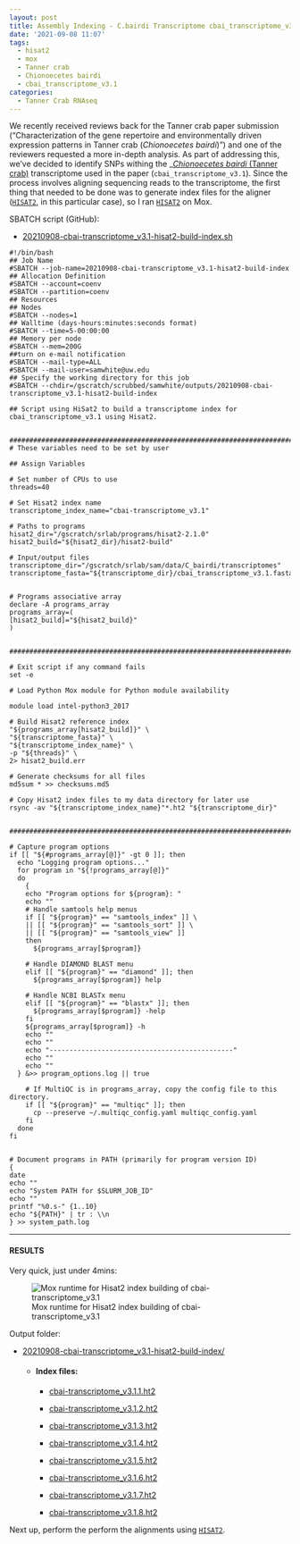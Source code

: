 ```yaml
---
layout: post
title: Assembly Indexing - C.bairdi Transcriptome cbai_transcriptome_v3.1.fasta with Hisat2 on Mox
date: '2021-09-08 11:07'
tags: 
  - hisat2
  - mox
  - Tanner crab
  - Chionoecetes bairdi
  - cbai_transcriptome_v3.1
categories: 
  - Tanner Crab RNAseq
---
```

We recently received reviews back for the Tanner crab paper submission ("Characterization of the gene repertoire and environmentally driven expression patterns in Tanner crab (_Chionoecetes bairdi_)") and one of the reviewers requested a more in-depth analysis. As part of addressing this, we've decided to identify SNPs withing the _[_Chionoecetes bairdi_ (Tanner crab)](http://en.wikipedia.org/wiki/Chionoecetes_bairdi) transcriptome used in the paper (`cbai_transcriptome_v3.1`). Since the process involves aligning sequencing reads to the transcriptome, the first thing that needed to be done was to generate index files for the aligner ([`HISAT2`](https://daehwankimlab.github.io/hisat2/), in this particular case), so I ran [`HISAT2`](https://daehwankimlab.github.io/hisat2/) on Mox.

SBATCH script (GitHub):

- [20210908-cbai-transcriptome_v3.1-hisat2-build-index.sh](https://github.com/RobertsLab/sams-notebook/blob/master/sbatch_scripts/20210908-cbai-transcriptome_v3.1-hisat2-build-index.sh)

```shell
#!/bin/bash
## Job Name
#SBATCH --job-name=20210908-cbai-transcriptome_v3.1-hisat2-build-index
## Allocation Definition
#SBATCH --account=coenv
#SBATCH --partition=coenv
## Resources
## Nodes
#SBATCH --nodes=1
## Walltime (days-hours:minutes:seconds format)
#SBATCH --time=5-00:00:00
## Memory per node
#SBATCH --mem=200G
##turn on e-mail notification
#SBATCH --mail-type=ALL
#SBATCH --mail-user=samwhite@uw.edu
## Specify the working directory for this job
#SBATCH --chdir=/gscratch/scrubbed/samwhite/outputs/20210908-cbai-transcriptome_v3.1-hisat2-build-index

## Script using HiSat2 to build a transcriptome index for cbai_transcriptome_v3.1 using Hisat2.


###################################################################################
# These variables need to be set by user

## Assign Variables

# Set number of CPUs to use
threads=40

# Set Hisat2 index name
transcriptome_index_name="cbai-transcriptome_v3.1"

# Paths to programs
hisat2_dir="/gscratch/srlab/programs/hisat2-2.1.0"
hisat2_build="${hisat2_dir}/hisat2-build"

# Input/output files
transcriptome_dir="/gscratch/srlab/sam/data/C_bairdi/transcriptomes"
transcriptome_fasta="${transcriptome_dir}/cbai_transcriptome_v3.1.fasta"


# Programs associative array
declare -A programs_array
programs_array=(
[hisat2_build]="${hisat2_build}"
)


###################################################################################################

# Exit script if any command fails
set -e

# Load Python Mox module for Python module availability

module load intel-python3_2017

# Build Hisat2 reference index
"${programs_array[hisat2_build]}" \
"${transcriptome_fasta}" \
"${transcriptome_index_name}" \
-p "${threads}" \
2> hisat2_build.err

# Generate checksums for all files
md5sum * >> checksums.md5

# Copy Hisat2 index files to my data directory for later use
rsync -av "${transcriptome_index_name}"*.ht2 "${transcriptome_dir}"


#######################################################################################################

# Capture program options
if [[ "${#programs_array[@]}" -gt 0 ]]; then
  echo "Logging program options..."
  for program in "${!programs_array[@]}"
  do
    {
    echo "Program options for ${program}: "
    echo ""
    # Handle samtools help menus
    if [[ "${program}" == "samtools_index" ]] \
    || [[ "${program}" == "samtools_sort" ]] \
    || [[ "${program}" == "samtools_view" ]]
    then
      ${programs_array[$program]}

    # Handle DIAMOND BLAST menu
    elif [[ "${program}" == "diamond" ]]; then
      ${programs_array[$program]} help

    # Handle NCBI BLASTx menu
    elif [[ "${program}" == "blastx" ]]; then
      ${programs_array[$program]} -help
    fi
    ${programs_array[$program]} -h
    echo ""
    echo ""
    echo "----------------------------------------------"
    echo ""
    echo ""
  } &>> program_options.log || true

    # If MultiQC is in programs_array, copy the config file to this directory.
    if [[ "${program}" == "multiqc" ]]; then
      cp --preserve ~/.multiqc_config.yaml multiqc_config.yaml
    fi
  done
fi


# Document programs in PATH (primarily for program version ID)
{
date
echo ""
echo "System PATH for $SLURM_JOB_ID"
echo ""
printf "%0.s-" {1..10}
echo "${PATH}" | tr : \\n
} >> system_path.log
```


---

#### RESULTS

Very quick, just under 4mins:

![Mox runtime for Hisat2 index building of cbai-transcriptome_v3.1](https://github.com/RobertsLab/sams-notebook/blob/master/images/screencaps/20210908-cbai-transcriptome_v3.1-hisat2-build-index_runtime.png?raw=true)

Output folder:

- [20210908-cbai-transcriptome_v3.1-hisat2-build-index/](https://gannet.fish.washington.edu/Atumefaciens/20210908-cbai-transcriptome_v3.1-hisat2-build-index/)

  - #### Index files:

    - [cbai-transcriptome_v3.1.1.ht2](https://gannet.fish.washington.edu/Atumefaciens/20210908-cbai-transcriptome_v3.1-hisat2-build-index/cbai-transcriptome_v3.1.1.ht2)

    - [cbai-transcriptome_v3.1.2.ht2](https://gannet.fish.washington.edu/Atumefaciens/20210908-cbai-transcriptome_v3.1-hisat2-build-index/cbai-transcriptome_v3.1.2.ht2)

    - [cbai-transcriptome_v3.1.3.ht2](https://gannet.fish.washington.edu/Atumefaciens/20210908-cbai-transcriptome_v3.1-hisat2-build-index/cbai-transcriptome_v3.1.3.ht2)

    - [cbai-transcriptome_v3.1.4.ht2](https://gannet.fish.washington.edu/Atumefaciens/20210908-cbai-transcriptome_v3.1-hisat2-build-index/cbai-transcriptome_v3.1.4.ht2)

    - [cbai-transcriptome_v3.1.5.ht2](https://gannet.fish.washington.edu/Atumefaciens/20210908-cbai-transcriptome_v3.1-hisat2-build-index/cbai-transcriptome_v3.1.5.ht2)

    - [cbai-transcriptome_v3.1.6.ht2](https://gannet.fish.washington.edu/Atumefaciens/20210908-cbai-transcriptome_v3.1-hisat2-build-index/cbai-transcriptome_v3.1.6.ht2)

    - [cbai-transcriptome_v3.1.7.ht2](https://gannet.fish.washington.edu/Atumefaciens/20210908-cbai-transcriptome_v3.1-hisat2-build-index/cbai-transcriptome_v3.1.7.ht2)

    - [cbai-transcriptome_v3.1.8.ht2](https://gannet.fish.washington.edu/Atumefaciens/20210908-cbai-transcriptome_v3.1-hisat2-build-index/cbai-transcriptome_v3.1.8.ht2)

Next up, perform the perform the alignments using [`HISAT2`](https://daehwankimlab.github.io/hisat2/).